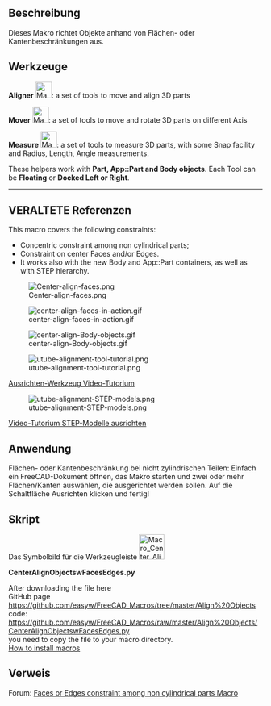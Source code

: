 <languages/>
{{VeryImportantMessage|Diese Werkzeuge befinden sich jetzt im [[Manipulator Workbench/de|Arbeitsbereich Manipulator]]. Diese Arbeitsbereich installieren, um die neuesten Aktualisierungen für diese Werkzeuge zu erhalten.}}

{{Macro/de
|Name=Center Faces of Parts
|Translate=Objekte mit Flächen oder Kanten zentrieren
|Icon=Macro_Center_Align_Objects_with_Faces_or_Edges.svg
|Description=Dieses Makro richtet Objekte anhand von Flächen- oder Kantenbeschränkungen aus. Diese Werkzeuge sind jetzt im [https://github.com/easyw/Manipulator Arbeitsbereich Manipulator] integriert. Diesen Arbeitsbereich für die neusten Aktualisierungen installieren.
|Author=easyw-fc
|Version=1.5.3
|Date=2017-10-01
|FCVersion=Alle
|Download=[https://wiki.freecad.org/images/e/ee/Macro_Center_Align_Objects_with_Faces_or_Edges.svg Werkzeugleisten-Symbol]<br/>[https://wiki.freecad.org/images/3/3d/Manipulator_Mover.svg Mover-Symbol]<br/>[https://wiki.freecad.org/images/1/10/Manipulator_Caliper.svg Caliper-Symbol]
}}

<span id="Description"></span>
==Beschreibung==

Dieses Makro richtet Objekte anhand von Flächen- oder Kantenbeschränkungen aus.

{{Codeextralink|https://raw.githubusercontent.com/easyw/FreeCAD_Macros/master/Align%20Objects/CenterAlignObjectswFacesEdges.py}}

<span id="Tools"></span>
==Werkzeuge==

<div lang="en" dir="ltr" class="mw-content-ltr">
'''Aligner''' [[File:Macro_Center_Align_Objects_with_Faces_or_Edges.svg|32px]]: a set of tools to move and align 3D parts
</div>

<div lang="en" dir="ltr" class="mw-content-ltr">
'''Mover'''  [[File:Manipulator_Mover.svg|32px]]:  a set of tools to move and rotate 3D parts on different Axis
</div>

<div lang="en" dir="ltr" class="mw-content-ltr">
'''Measure''' [[File:Manipulator_Caliper.svg|32px]]: a set of tools to measure 3D parts, with some Snap facility and Radius, Length, Angle measurements.
</div> 

<div lang="en" dir="ltr" class="mw-content-ltr">
These helpers work with '''Part, App::Part and Body objects'''.
Each Tool can be '''Floating''' or '''Docked Left or Right'''.
</div>

----

<span id="OLD_References"></span>
== VERALTETE Referenzen ==

<div lang="en" dir="ltr" class="mw-content-ltr">
This macro covers the following constraints:
* Concentric constraint among non cylindrical parts;
* Constraint on center Faces and/or Edges.
* It works also with the new Body and App::Part containers, as well as with STEP hierarchy.
</div>

[[File:Center-align-faces.png ]]

[[File:center-align-faces-in-action.gif]]

[[File:center-align-Body-objects.gif]]

[[File:utube-alignment-tool-tutorial.png]]

[https://youtu.be/qzixT157jJU Ausrichten-Werkzeug Video-Tutorium]

[[File:utube-alignment-STEP-models.png]]

[https://youtu.be/aQcPqhlgHBU Video-Tutorium STEP-Modelle ausrichten]

<span id="Usage"></span>
==Anwendung==

Flächen- oder Kantenbeschränkung bei nicht zylindrischen Teilen: Einfach ein FreeCAD-Dokument öffnen, das Makro starten und zwei oder mehr Flächen/Kanten auswählen, die ausgerichtet werden sollen. Auf die Schaltfläche Ausrichten klicken und fertig! 

<span id="Script"></span>
==Skript==

Das Symbolbild für die Werkzeugleiste  [[File:Macro_Center_Align_Objects_with_Faces_or_Edges.png|50px|link=https://wiki.freecad.org/File:Macro_Center_Align_Objects_with_Faces_or_Edges.svg]]

<div lang="en" dir="ltr" class="mw-content-ltr">
'''CenterAlignObjectswFacesEdges.py'''
</div>

<div lang="en" dir="ltr" class="mw-content-ltr">
After downloading the file here<br />
GitHub page
<br />
https://github.com/easyw/FreeCAD_Macros/tree/master/Align%20Objects
<br />
code:
<br />
https://github.com/easyw/FreeCAD_Macros/raw/master/Align%20Objects/CenterAlignObjectswFacesEdges.py
<br />
you need to copy the file to your macro directory.
<br />
[[How to install macros|How to install macros]]
</div>

<span id="Link"></span>
==Verweis==

Forum:  [https://forum.freecad.org/viewtopic.php?f=22&t=18655 Faces or Edges constraint among non cylindrical parts Macro]